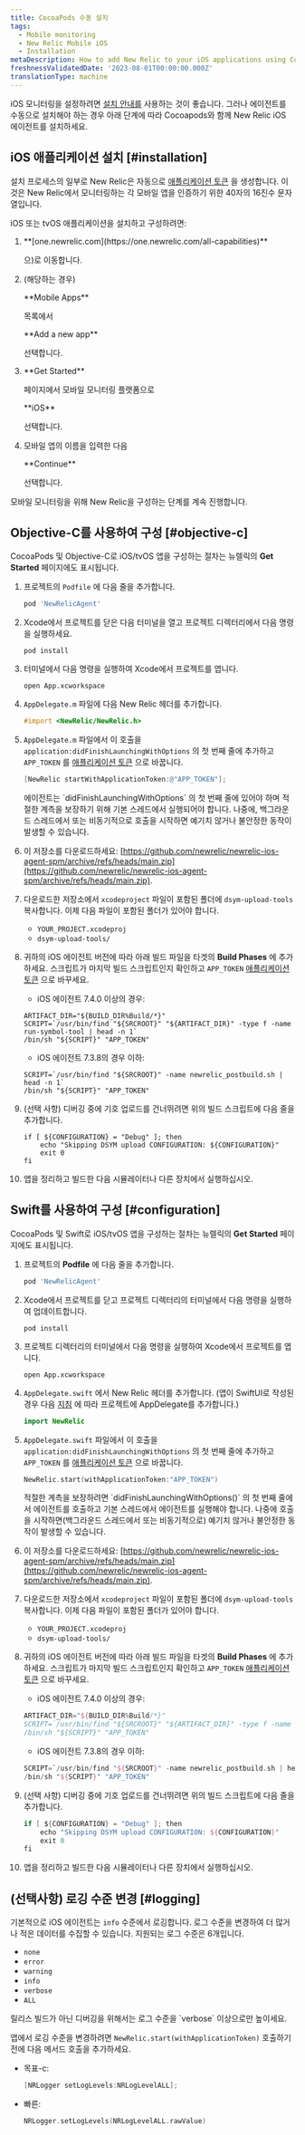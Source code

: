 ```yaml
---
title: CocoaPods 수동 설치
tags:
  - Mobile monitoring
  - New Relic Mobile iOS
  - Installation
metaDescription: How to add New Relic to your iOS applications using Cocoapods.
freshnessValidatedDate: '2023-08-01T00:00:00.000Z'
translationType: machine
---
```


iOS 모니터링을 설정하려면 [설치 안내를](https://onenr.io/0qwLv87gkj5) 사용하는 것이 좋습니다. 그러나 에이전트를 수동으로 설치해야 하는 경우 아래 단계에 따라 Cocoapods와 함께 New Relic iOS 에이전트를 설치하세요.

## iOS 애플리케이션 설치 [#installation]

설치 프로세스의 일부로 New Relic은 자동으로 [애플리케이션 토큰](/docs/mobile-apps/viewing-your-application-token) 을 생성합니다. 이것은 New Relic에서 모니터링하는 각 모바일 앱을 인증하기 위한 40자의 16진수 문자열입니다.

iOS 또는 tvOS 애플리케이션을 설치하고 구성하려면:

1. <DNT>
     **[one.newrelic.com](https://one.newrelic.com/all-capabilities)**
   </DNT>

   으)로 이동합니다.

2. (해당하는 경우)

   <DNT>
     **Mobile Apps**
   </DNT>

   목록에서

   <DNT>
     **Add a new app**
   </DNT>

   선택합니다.

3. <DNT>
     **Get Started**
   </DNT>

   페이지에서 모바일 모니터링 플랫폼으로

   <DNT>
     **iOS**
   </DNT>

   선택합니다.

4. 모바일 앱의 이름을 입력한 다음

   <DNT>
     **Continue**
   </DNT>

   선택합니다.

모바일 모니터링을 위해 New Relic을 구성하는 단계를 계속 진행합니다.

## Objective-C를 사용하여 구성 [#objective-c]

CocoaPods 및 Objective-C로 iOS/tvOS 앱을 구성하는 절차는 뉴렐릭의 <DNT>**Get Started**</DNT> 페이지에도 표시됩니다.

1. 프로젝트의 `Podfile` 에 다음 줄을 추가합니다.

   ```ruby
   pod 'NewRelicAgent'
   ```

2. Xcode에서 프로젝트를 닫은 다음 터미널을 열고 프로젝트 디렉터리에서 다음 명령을 실행하세요.

   ```shell
   pod install
   ```

3. 터미널에서 다음 명령을 실행하여 Xcode에서 프로젝트를 엽니다.

   ```shell
   open App.xcworkspace
   ```

4. `AppDelegate.m` 파일에 다음 New Relic 헤더를 추가합니다.

   ```objectivec
   #import <NewRelic/NewRelic.h>
   ```

5. `AppDelegate.m` 파일에서 이 호출을 `application:didFinishLaunchingWithOptions` 의 첫 번째 줄에 추가하고 `APP_TOKEN` 를 [애플리케이션 토큰](/docs/mobile-apps/viewing-your-application-token) 으로 바꿉니다.

   ```objectivec
   [NewRelic startWithApplicationToken:@"APP_TOKEN"];
   ```

   <Callout variant="important">
     에이전트는 `didFinishLaunchingWithOptions` 의 첫 번째 줄에 있어야 하며 적절한 계측을 보장하기 위해 기본 스레드에서 실행되어야 합니다. 나중에, 백그라운드 스레드에서 또는 비동기적으로 호출을 시작하면 예기치 않거나 불안정한 동작이 발생할 수 있습니다.
   </Callout>

6. 이 저장소를 다운로드하세요: [https://github.com/newrelic/newrelic-ios-agent-spm/archive/refs/heads/main.zip](https://github.com/newrelic/newrelic-ios-agent-spm/archive/refs/heads/main.zip).

7. 다운로드한 저장소에서 `xcodeproject` 파일이 포함된 폴더에 `dsym-upload-tools` 복사합니다. 이제 다음 파일이 포함된 폴더가 있어야 합니다.

   * `YOUR_PROJECT.xcodeproj`
   * `dsym-upload-tools/`

8. 귀하의 iOS 에이전트 버전에 따라 아래 빌드 파일을 타겟의 <DNT>**Build Phases**</DNT> 에 추가하세요. 스크립트가 마지막 빌드 스크립트인지 확인하고 `APP_TOKEN` [애플리케이션 토큰](/docs/mobile-apps/viewing-your-application-token) 으로 바꾸세요.

   * iOS 에이전트 7.4.0 이상의 경우:

   ```shell
   ARTIFACT_DIR="${BUILD_DIR%Build/*}"
   SCRIPT=`/usr/bin/find "${SRCROOT}" "${ARTIFACT_DIR}" -type f -name run-symbol-tool | head -n 1`
   /bin/sh "${SCRIPT}" "APP_TOKEN"
   ```

   * iOS 에이전트 7.3.8의 경우 이하:

   ```shell
   SCRIPT=`/usr/bin/find "${SRCROOT}" -name newrelic_postbuild.sh | head -n 1`
   /bin/sh "${SCRIPT}" "APP_TOKEN"
   ```

9. (선택 사항) 디버깅 중에 기호 업로드를 건너뛰려면 위의 빌드 스크립트에 다음 줄을 추가합니다.

   ```shell
   if [ ${CONFIGURATION} = "Debug" ]; then
       echo "Skipping DSYM upload CONFIGURATION: ${CONFIGURATION}"
       exit 0
   fi
   ```

10. 앱을 정리하고 빌드한 다음 시뮬레이터나 다른 장치에서 실행하십시오.

## Swift를 사용하여 구성 [#configuration]

CocoaPods 및 Swift로 iOS/tvOS 앱을 구성하는 절차는 뉴렐릭의 <DNT>**Get Started**</DNT> 페이지에도 표시됩니다.

1. 프로젝트의 <DNT>**Podfile**</DNT> 에 다음 줄을 추가합니다.

   ```ruby
   pod 'NewRelicAgent'
   ```

2. Xcode에서 프로젝트를 닫고 프로젝트 디렉터리의 터미널에서 다음 명령을 실행하여 업데이트합니다.

   ```shell
   pod install
   ```

3. 프로젝트 디렉터리의 터미널에서 다음 명령을 실행하여 Xcode에서 프로젝트를 엽니다.

   ```shell
   open App.xcworkspace
   ```

4. `AppDelegate.swift` 에서 New Relic 헤더를 추가합니다. (앱이 SwiftUI로 작성된 경우 다음 [지침](/docs/mobile-monitoring/new-relic-mobile-ios/troubleshoot/swiftui-appdelegate) 에 따라 프로젝트에 AppDelegate를 추가합니다.)

   ```swift
   import NewRelic
   ```

5. `AppDelegate.swift` 파일에서 이 호출을 `application:didFinishLaunchingWithOptions` 의 첫 번째 줄에 추가하고 `APP_TOKEN` 를 [애플리케이션 토큰](/docs/mobile-apps/viewing-your-application-token) 으로 바꿉니다.

   ```swift
   NewRelic.start(withApplicationToken:"APP_TOKEN")
   ```

   <Callout variant="important">
     적절한 계측을 보장하려면 `didFinishLaunchingWithOptions()` 의 첫 번째 줄에서 에이전트를 호출하고 기본 스레드에서 에이전트를 실행해야 합니다. 나중에 호출을 시작하면(백그라운드 스레드에서 또는 비동기적으로) 예기치 않거나 불안정한 동작이 발생할 수 있습니다.
   </Callout>

6. 이 저장소를 다운로드하세요: [https://github.com/newrelic/newrelic-ios-agent-spm/archive/refs/heads/main.zip](https://github.com/newrelic/newrelic-ios-agent-spm/archive/refs/heads/main.zip).

7. 다운로드한 저장소에서 `xcodeproject` 파일이 포함된 폴더에 `dsym-upload-tools` 복사합니다. 이제 다음 파일이 포함된 폴더가 있어야 합니다.

   * `YOUR_PROJECT.xcodeproj`
   * `dsym-upload-tools/`

8. 귀하의 iOS 에이전트 버전에 따라 아래 빌드 파일을 타겟의 <DNT>**Build Phases**</DNT> 에 추가하세요. 스크립트가 마지막 빌드 스크립트인지 확인하고 `APP_TOKEN` [애플리케이션 토큰](/docs/mobile-apps/viewing-your-application-token) 으로 바꾸세요.

   * iOS 에이전트 7.4.0 이상의 경우:

   ```swift
   ARTIFACT_DIR="${BUILD_DIR%Build/*}"
   SCRIPT=`/usr/bin/find "${SRCROOT}" "${ARTIFACT_DIR}" -type f -name run-symbol-tool | head -n 1`
   /bin/sh "${SCRIPT}" "APP_TOKEN"
   ```

   * iOS 에이전트 7.3.8의 경우 이하:

   ```swift
   SCRIPT=`/usr/bin/find "${SRCROOT}" -name newrelic_postbuild.sh | head -n 1`
   /bin/sh "${SCRIPT}" "APP_TOKEN"
   ```

9. (선택 사항) 디버깅 중에 기호 업로드를 건너뛰려면 위의 빌드 스크립트에 다음 줄을 추가합니다.

   ```swift
   if [ ${CONFIGURATION} = "Debug" ]; then
       echo "Skipping DSYM upload CONFIGURATION: ${CONFIGURATION}"
       exit 0
   fi
   ```

10. 앱을 정리하고 빌드한 다음 시뮬레이터나 다른 장치에서 실행하십시오.

<InstallFeedback/>

## (선택사항) 로깅 수준 변경 [#logging]

기본적으로 iOS 에이전트는 `info` 수준에서 로깅합니다. 로그 수준을 변경하여 더 많거나 적은 데이터를 수집할 수 있습니다. 지원되는 로그 수준은 6개입니다.

* `none`
* `error`
* `warning`
* `info`
* `verbose`
* `ALL`

<Callout variant="important">
  릴리스 빌드가 아닌 디버깅을 위해서는 로그 수준을 `verbose` 이상으로만 높이세요.
</Callout>

앱에서 로깅 수준을 변경하려면 `NewRelic.start(withApplicationToken)` 호출하기 전에 다음 메서드 호출을 추가하세요.

* 목표-c:

  ```objectivec
  [NRLogger setLogLevels:NRLogLevelALL];
  ```

* 빠른:

  ```swift
  NRLogger.setLogLevels(NRLogLevelALL.rawValue)
  ```
